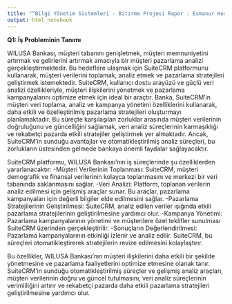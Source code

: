 ```yaml
---
title: "“Bilgi Yönetim Sistemleri - Bitirme Projesi Rapor : Esmanur Hurma 190401002 - Oğuz Kortun 200401099 - Fatmanur Ömerli 190401062 - Ceyda İncekara 210401008 - Sena Süyün 190401018 "
output: html_notebook
---
```

**Q1: İş Probleminin Tanımı**

WILUSA Bankası, müşteri tabanını genişletmek, müşteri memnuniyetini artırmak ve gelirlerini artırmak amacıyla bir müşteri pazarlama analizi gerçekleştirmektedir. Bu hedeflere ulaşmak için SuiteCRM platformunu kullanarak, müşteri verilerini toplamak, analiz etmek ve pazarlama stratejileri geliştirmek istemektedir. SuiteCRM, kullanıcı dostu arayüzü ve güçlü veri analizi özellikleriyle, müşteri ilişkilerini yönetmek ve pazarlama kampanyalarını optimize etmek için ideal bir araçtır.  Banka, SuiteCRM'in müşteri veri toplama, analiz ve kampanya yönetimi özelliklerini kullanarak, daha etkili ve özelleştirilmiş pazarlama stratejileri oluşturmayı planlamaktadır. Bu süreçte karşılaşılan zorluklar arasında müşteri verilerinin doğruluğunu ve güncelliğini sağlamak, veri analiz süreçlerinin karmaşıklığı ve rekabetçi pazarda etkili stratejiler geliştirmek yer almaktadır. Ancak, SuiteCRM'in sunduğu avantajlar ve otomatikleştirilmiş analiz süreçleri, bu zorlukların üstesinden gelmede bankaya önemli faydalar sağlayacaktır.

SuiteCRM platformu, WILUSA Bankası'nın iş süreçlerinde şu özelliklerden yararlanacaktır:
-Müşteri Verilerinin Toplanması: SuiteCRM, müşteri demografik ve finansal verilerinin kolayca toplanmasını ve merkezi bir veri tabanında saklanmasını sağlar.
-Veri Analizi: Platform, toplanan verilerin analiz edilmesi için gelişmiş araçlar sunar. Bu araçlar, pazarlama kampanyaları için değerli bilgiler elde edilmesini sağlar.
-Pazarlama Stratejilerinin Geliştirilmesi: SuiteCRM, analiz edilen veriler ışığında etkili pazarlama stratejilerinin geliştirilmesine yardımcı olur.
-Kampanya Yönetimi: Pazarlama kampanyalarının yönetimi ve müşterilere özel teklifler sunulması SuiteCRM üzerinden gerçekleştirilir.
-Sonuçların Değerlendirilmesi: Pazarlama kampanyalarının etkinliği izlenir ve analiz edilir. SuiteCRM, bu süreçleri otomatikleştirerek stratejilerin revize edilmesini kolaylaştırır.

Bu özellikler, WILUSA Bankası'nın müşteri ilişkilerini daha etkili bir şekilde yönetmesine ve pazarlama faaliyetlerini optimize etmesine olanak tanır. SuiteCRM'in sunduğu otomatikleştirilmiş süreçler ve gelişmiş analiz araçları, müşteri verilerinin doğru ve güncel tutulmasını, veri analiz süreçlerinin verimliliğini artırır ve rekabetçi pazarda daha etkili pazarlama stratejileri geliştirilmesine yardımcı olur.

    
